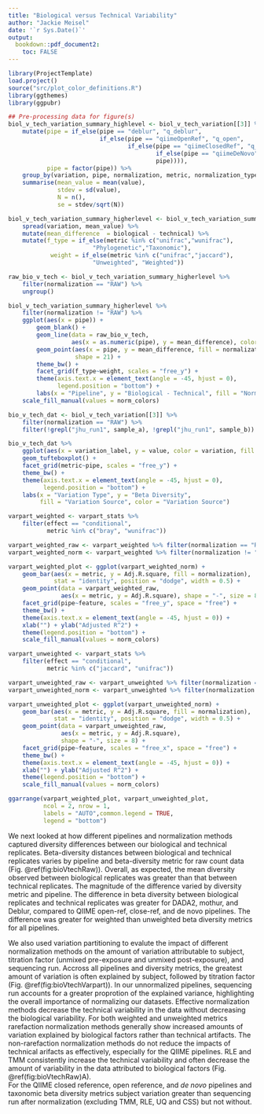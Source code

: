 ```yaml
---
title: "Biological versus Technical Variability"
author: "Jackie Meisel"
date: '`r Sys.Date()`'
output:
  bookdown::pdf_document2: 
    toc: FALSE
---
```

<!-- differences between beta diversity metrics  -->
<!--
Biological versus technical variation results section, comparison of pairwise distances between biological and technical replicates and partitioning total variation into biological and technical components. 
-->

```r
library(ProjectTemplate)
load.project()
source("src/plot_color_definitions.R")
library(ggthemes)
library(ggpubr)
```



```r
## Pre-processing data for figure(s)
biol_v_tech_variation_summary_highlevel <- biol_v_tech_variation[[3]] %>%  
    mutate(pipe = if_else(pipe == "deblur", "q_deblur", 
                          if_else(pipe == "qiimeOpenRef", "q_open", 
                                  if_else(pipe == "qiimeClosedRef", "q_closed",
                                          if_else(pipe == "qiimeDeNovo", "q_denovo",
                                          pipe)))),
           pipe = factor(pipe)) %>%
    group_by(variation, pipe, normalization, metric, normalization_type) %>%
    summarise(mean_value = mean(value), 
              stdev = sd(value), 
              N = n(), 
              se = stdev/sqrt(N))

biol_v_tech_variation_summary_higherlevel <- biol_v_tech_variation_summary_highlevel[, 1:6] %>%
    spread(variation, mean_value) %>%
    mutate(mean_difference  = biological - technical) %>% 
    mutate(f_type = if_else(metric %in% c("unifrac","wunifrac"), 
                        "Phylogenetic","Taxonomic"),
            weight = if_else(metric %in% c("unifrac","jaccard"),
                        "Unweighted", "Weighted")) 

```


```r

raw_bio_v_tech <- biol_v_tech_variation_summary_higherlevel %>% 
    filter(normalization == "RAW") %>% 
    ungroup() 

biol_v_tech_variation_summary_higherlevel %>% 
    filter(normalization != "RAW") %>% 
    ggplot(aes(x = pipe)) + 
        geom_blank() + 
        geom_line(data = raw_bio_v_tech, 
                  aes(x = as.numeric(pipe), y = mean_difference), color = "grey60") + 
        geom_point(aes(x = pipe, y = mean_difference, fill = normalization),
                   shape = 21) + 
        theme_bw() + 
        facet_grid(f_type~weight, scales = "free_y") + 
        theme(axis.text.x = element_text(angle = -45, hjust = 0),
              legend.position = "bottom") + 
        labs(x = "Pipeline", y = "Biological - Technical", fill = "Normalization") +
    scale_fill_manual(values = norm_colors)

```


```r
bio_v_tech_dat <- biol_v_tech_variation[[3]] %>% 
    filter(normalization == "RAW") %>% 
    filter(!grepl("jhu_run1", sample_a), !grepl("jhu_run1", sample_b))

bio_v_tech_dat %>% 
    ggplot(aes(x = variation_label, y = value, color = variation, fill = variation)) + 
    geom_tufteboxplot() + 
    facet_grid(metric~pipe, scales = "free_y") + 
    theme_bw() + 
    theme(axis.text.x = element_text(angle = -45, hjust = 0), 
          legend.position = "bottom") + 
    labs(x = "Variation Type", y = "Beta Diversity", 
         fill = "Variation Source", color = "Variation Source")

```

```r
varpart_weighted <- varpart_stats %>% 
    filter(effect == "conditional", 
           metric %in% c("bray", "wunifrac"))

varpart_weighted_raw <- varpart_weighted %>% filter(normalization == "RAW")
varpart_weighted_norm <- varpart_weighted %>% filter(normalization != "RAW")

varpart_weighted_plot <- ggplot(varpart_weighted_norm) +
    geom_bar(aes(x = metric, y = Adj.R.square, fill = normalization),
             stat = "identity", position = "dodge", width = 0.5) +
    geom_point(data = varpart_weighted_raw,
               aes(x = metric, y = Adj.R.square), shape = "-", size = 8) +
    facet_grid(pipe~feature, scales = "free_y", space = "free") +
    theme_bw() +
    theme(axis.text.x = element_text(angle = -45, hjust = 0)) +
    xlab("") + ylab("Adjusted R^2") +
    theme(legend.position = "bottom") + 
    scale_fill_manual(values = norm_colors) 

varpart_unweighted <- varpart_stats %>% 
    filter(effect == "conditional", 
           metric %in% c("jaccard", "unifrac"))

varpart_unweighted_raw <- varpart_unweighted %>% filter(normalization == "RAW")
varpart_unweighted_norm <- varpart_unweighted %>% filter(normalization != "RAW")

varpart_unweighted_plot <- ggplot(varpart_unweighted_norm) +
    geom_bar(aes(x = metric, y = Adj.R.square, fill = normalization),
             stat = "identity", position = "dodge", width = 0.5) +
    geom_point(data = varpart_unweighted_raw,
               aes(x = metric, y = Adj.R.square), 
               shape = "-", size = 8) +
    facet_grid(pipe~feature, scales = "free_x", space = "free") +
    theme_bw() +
    theme(axis.text.x = element_text(angle = -45, hjust = 0)) +
    xlab("") + ylab("Adjusted R^2") +
    theme(legend.position = "bottom") + 
    scale_fill_manual(values = norm_colors) 

ggarrange(varpart_weighted_plot, varpart_unweighted_plot, 
          ncol = 2, nrow = 1,
          labels = "AUTO",common.legend = TRUE,
          legend = "bottom")
``` 

We next looked at how different pipelines and normalization methods captured diversity differences between our biological and technical replicates. 
Beta-diversity distances between biological and technical replicates varies by pipeline and beta-diversity metric for raw count data (Fig. \@ref(fig:bioVtechRaw)). 
Overall, as expected, the mean diversity observed between biological replicates was greater than that between technical replicates. 
The magnitude of the difference varied by diversity metric and pipeline. 
The difference in beta diversity between biological replicates and technical replicates was greater for DADA2, mothur, and Deblur, compared to QIIME open-ref, close-ref, and de novo pipelines. 
The difference was greater for weighted than unweighted beta diversity metrics for all pipelines. 

We also used variation partitioning to evalute the impact of different normalization methods on the amount of variation attributable to subject, titration factor (unmixed pre-exposure and unmixed post-exposure), and sequencing run. 
Accross all pipelines and diversity metrics, the greatest amount of variation is often explained by subject, followed by titration factor (Fig. \@ref(fig:bioVtechVarpart)). 
In our unnormalized pipelines, sequencing run accounts for a greater proprotion of the explained variance, highlighting the overall importance of normalizing our datasets. 
Effective normalization methods decrease the technical variability in the data without decreasing the biological variability. 
For both weighted and unweighted metrics rarefaction normalization methods generally show increased amounts of variation explained by biological factors rather than technical artifacts. 
The non-rarefaction normalization methods do not reduce the impacts of technical arifacts as effectively, especially for the QIIME pipelines. 
RLE and TMM consistently increase the technical variability and often decrease the amount of variability in the data attributed to biological factors (Fig. \@ref(fig:bioVtechRaw)A).  
For the QIIME closed reference, open reference, and _de novo_ pipelines and taxonomic beta diversity metrics subject variation greater than sequencing run after normalization (excluding TMM, RLE, UQ and CSS) but not without. 